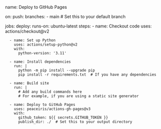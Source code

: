 name: Deploy to GitHub Pages

on:
  push:
    branches:
      - main  # Set this to your default branch

jobs:
  deploy:
    runs-on: ubuntu-latest
    steps:
      - name: Checkout code
        uses: actions/checkout@v2

      - name: Set up Python
        uses: actions/setup-python@v2
        with:
          python-version: '3.11'

      - name: Install dependencies
        run: |
          python -m pip install --upgrade pip
          pip install -r requirements.txt  # If you have any dependencies

      - name: Build site
        run: |
          # Add any build commands here
          # For example, if you are using a static site generator

      - name: Deploy to GitHub Pages
        uses: peaceiris/actions-gh-pages@v3
        with:
          github_token: ${{ secrets.GITHUB_TOKEN }}
          publish_dir: ./  # Set this to your output directory
